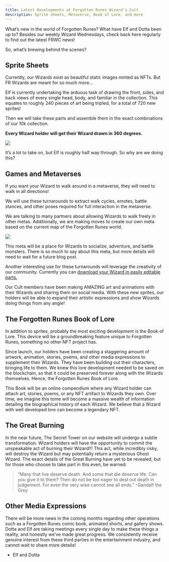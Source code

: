 ```yaml
---
title: Latest Developments at Forgotten Runes Wizard’s Cult
description: Sprite sheets, Metaverse, Book of Lore, and more
---
```


What’s new in the world of Forgotten Runes? What have Elf and Dotta been up to? Besides our weekly Wizard Wednesdays, check back here regularly to find out the latest FRWC news!

So, what’s brewing behind the scenes?

## Sprite Sheets

Currently, our Wizards exist as beautiful static images minted as NFTs. But FR Wizards are meant for so much more...

Elf is currently undertaking the arduous task of drawing the front, sides, and back views of every single head, body, and familiar in the collection. This equates to roughly 240 pieces of art being tripled, for a total of 720 new sprites!

Then we will take these parts and assemble them in the exact combinations of our 10k collection.

**Every Wizard holder will get their Wizard drawn in 360 degrees.**

![](https://i.imgur.com/yDy4XJz.gif)

It’s a lot to take on, but Elf is roughly half way through. So why are we doing this?

## Games and Metaverses

If you want your Wizard to walk around in a metaverse, they will need to walk in all directions!

We will use these turnarounds to extract walk cycles, emotes, battle stances, and other poses required for full interaction in the metaverse.

We are talking to many partners about allowing Wizards to walk freely in other metas. Additionally, we are making moves to create our own meta based on the current map of the Forgotten Runes world.

![](https://i.imgur.com/ku9ZiuW.png)

This meta will be a place for Wizards to socialize, adventure, and battle monsters. There is so much to say about this meta, but more details will need to wait for a future blog post.

Another interesting use for these turnarounds will leverage the creativity of our community. Currently you can [download your Wizard in easily editable parts.](/posts/how-to-use-aseprite-for-wizards)

Our Cult members have been making AMAZING art and animations with their Wizards and sharing them on social media. With these new sprites, our holders will be able to expand their artistic expressions and show Wizards doing things from any angle!

## The Forgotten Runes Book of Lore

In addition to sprites, probably the most exciting development is the Book of Lore. This device will be a groundbreaking feature unique to Forgotten Runes, something no other NFT project has.

Since launch, our holders have been creating a staggering amount of artwork, animation, stories, poems, and other media expressions to supplement their Wizards. They have been building out their characters, bringing life to them. We knew this lore development needed to be saved on the blockchain, so that it could be preserved forever along with the Wizards themselves. Hence, the Forgotten Runes Book of Lore.

This Book will be an online compendium where any Wizard holder can attach art, stories, poems, or any NFT artifact to Wizards they own. Over time, we imagine this tome will become a massive wealth of information detailing the biographical history of each Wizard. We believe that a Wizard with well developed lore can become a legendary NFT.

## The Great Burning

In the near future, The Secret Tower on our website will undergo a subtle transformation. Wizard holders will have the opportunity to commit the unspeakable act of burning their Wizard!!! This act, while incredibly risky, will destroy the Wizard but may potentially return a mysterious Ghost Wizard. The exact details of the Great Burning have yet to be revealed, but for those who choose to take part in this even, be warned:

> “Many that live deserve death. And some that die deserve life. Can you give it to them? Then do not be too eager to deal out death in judgement. For even the very wise cannot see all ends.”
> -Gandalf the Grey

## Other Media Expressions

There will be more news in the coming months regarding other operations such as a Forgotten Runes comic book, animated shorts, and gallery shows. Dotta and Elf are taking meetings every single day to make these things a reality, and honestly we’ve made great progress. We consistently receive genuine interest from these third parties in the entertainment industry, and cannot wait to share more details!

- Elf and Dotta
